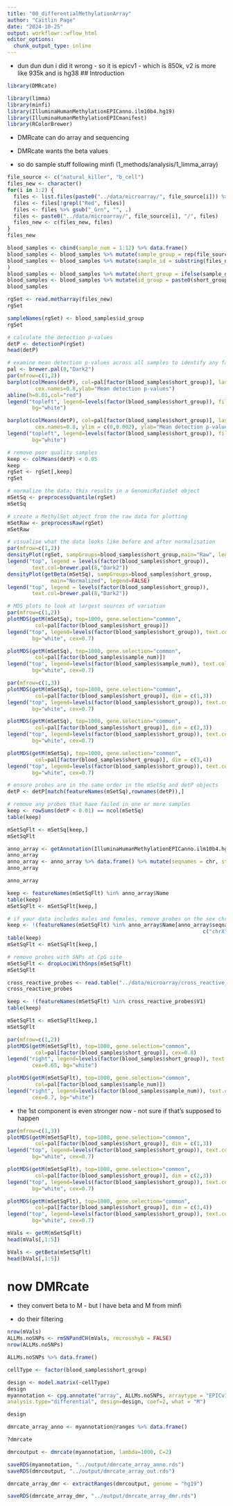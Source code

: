 ```yaml
---
title: "00_differentialMethylationArray"
author: "Caitlin Page"
date: "2024-10-25"
output: workflowr::wflow_html
editor_options:
  chunk_output_type: inline
---
```


* dun dun dun i did it wrong - so it is epicv1 - which is 850k, v2 is more like 935k and is hg38
## Introduction

```r
library(DMRcate)

library(limma)
library(minfi)
library(IlluminaHumanMethylationEPICanno.ilm10b4.hg19)
library(IlluminaHumanMethylationEPICmanifest)
library(RColorBrewer)
```

* DMRcate can do array and sequencing

* DMRcate wants the beta values
* so do sample stuff following minfi (1_methods/analysis/1_limma_array)
```r
file_source <- c("natural_killer", "b_cell")
files_new <- character()
for(i in 1:2) {
  files <- list.files(paste0("../data/microarray/", file_source[i])) %>% gsub(".idat.gz", "", .)
  files <- files[!grepl("Red", files)]
  files <- files %>% gsub("_Grn", "", .)
  files <- paste0("../data/microarray/", file_source[i], "/", files)
  files_new <- c(files_new, files)
}
files_new

blood_samples <- cbind(sample_num = 1:12) %>% data.frame()
blood_samples <- blood_samples %>% mutate(sample_group = rep(file_source, times = 6) %>% .[order(., decreasing = TRUE)])
blood_samples <- blood_samples %>% mutate(sample_id = substring(files_new, first = stringr::str_locate(files_new, "G")[,1])
)
blood_samples <- blood_samples %>% mutate(short_group = ifelse(sample_group == "natural_killer", "NK", "B"))
blood_samples <- blood_samples %>% mutate(id_group = paste0(short_group, "_", substring(sample_id, first = 1, last = stringr::str_locate(sample_id, "_")[,1] - 1)))
blood_samples

rgSet <- read.metharray(files_new)
rgSet
```

```r
sampleNames(rgSet) <- blood_samples$id_group
rgSet

# calculate the detection p-values
detP <- detectionP(rgSet)
head(detP)
```


```r
# examine mean detection p-values across all samples to identify any failed samples
pal <- brewer.pal(8,"Dark2")
par(mfrow=c(1,2))
barplot(colMeans(detP), col=pal[factor(blood_samples$short_group)], las=2,
         cex.names=0.8,ylab="Mean detection p-values")
abline(h=0.01,col="red")
legend("topleft", legend=levels(factor(blood_samples$short_group)), fill=pal,
        bg="white")

barplot(colMeans(detP), col=pal[factor(blood_samples$short_group)], las=2,
         cex.names=0.8, ylim = c(0,0.002), ylab="Mean detection p-values")
legend("topleft", legend=levels(factor(blood_samples$short_group)), fill=pal,
        bg="white")
```

```r
# remove poor quality samples
keep <- colMeans(detP) < 0.05
keep
rgSet <- rgSet[,keep]
rgSet
```

```r
# normalize the data; this results in a GenomicRatioSet object
mSetSq <- preprocessQuantile(rgSet)
mSetSq
```

```r
# create a MethylSet object from the raw data for plotting
mSetRaw <- preprocessRaw(rgSet)
mSetRaw
```

```r
# visualise what the data looks like before and after normalisation
par(mfrow=c(1,2))
densityPlot(rgSet, sampGroups=blood_samples$short_group,main="Raw", legend=FALSE)
legend("top", legend = levels(factor(blood_samples$short_group)),
        text.col=brewer.pal(8,"Dark2"))
densityPlot(getBeta(mSetSq), sampGroups=blood_samples$short_group,
              main="Normalized", legend=FALSE)
legend("top", legend = levels(factor(blood_samples$short_group)),
        text.col=brewer.pal(8,"Dark2"))
```

```r
# MDS plots to look at largest sources of variation
par(mfrow=c(1,2))
plotMDS(getM(mSetSq), top=1000, gene.selection="common",
         col=pal[factor(blood_samples$short_group)])
legend("top", legend=levels(factor(blood_samples$short_group)), text.col=pal,
        bg="white", cex=0.7)

plotMDS(getM(mSetSq), top=1000, gene.selection="common",
         col=pal[factor(blood_samples$sample_num)])
legend("top", legend=levels(factor(blood_samples$sample_num)), text.col=pal,
        bg="white", cex=0.7)
```

```r
par(mfrow=c(1,3))
plotMDS(getM(mSetSq), top=1000, gene.selection="common",
         col=pal[factor(blood_samples$short_group)], dim = c(1,3))
legend("top", legend=levels(factor(blood_samples$short_group)), text.col=pal,
        bg="white", cex=0.7)

plotMDS(getM(mSetSq), top=1000, gene.selection="common",
         col=pal[factor(blood_samples$short_group)], dim = c(2,3))
legend("top", legend=levels(factor(blood_samples$short_group)), text.col=pal,
        bg="white", cex=0.7)

plotMDS(getM(mSetSq), top=1000, gene.selection="common",
         col=pal[factor(blood_samples$short_group)], dim = c(3,4))
legend("top", legend=levels(factor(blood_samples$short_group)), text.col=pal,
        bg="white", cex=0.7)
```

```r
# ensure probes are in the same order in the mSetSq and detP objects
detP <- detP[match(featureNames(mSetSq),rownames(detP)),]

# remove any probes that have failed in one or more samples
keep <- rowSums(detP < 0.01) == ncol(mSetSq)
table(keep)
```

```r
mSetSqFlt <- mSetSq[keep,]
mSetSqFlt
```

```r
anno_array <- getAnnotation(IlluminaHumanMethylationEPICanno.ilm10b4.hg19)
anno_array
anno_array <- anno_array %>% data.frame() %>% mutate(seqnames = chr, start = pos, width = 1) %>% relocate(c(seqnames, start, width))
anno_array 
```

```r
anno_array
```


```r
keep <- featureNames(mSetSqFlt) %in% anno_array$Name
table(keep)
mSetSqFlt <- mSetSqFlt[keep,]
```


```r
# if your data includes males and females, remove probes on the sex chromosomes
keep <- !(featureNames(mSetSqFlt) %in% anno_array$Name[anno_array$seqnames %in%
                                                               c("chrX","chrY")])
table(keep)
mSetSqFlt <- mSetSqFlt[keep,]
```

```r
# remove probes with SNPs at CpG site
mSetSqFlt <- dropLociWithSnps(mSetSqFlt)
mSetSqFlt
```

```r
cross_reactive_probes <- read.table("../data/microarray/cross_reactive_probes_supp2.txt")
cross_reactive_probes

keep <- !(featureNames(mSetSqFlt) %in% cross_reactive_probes$V1)
table(keep)
```

```r
mSetSqFlt <- mSetSqFlt[keep,]
mSetSqFlt
```

```r
par(mfrow=c(1,2))
plotMDS(getM(mSetSqFlt), top=1000, gene.selection="common",
         col=pal[factor(blood_samples$short_group)], cex=0.8)
legend("right", legend=levels(factor(blood_samples$short_group)), text.col=pal,
        cex=0.65, bg="white")

plotMDS(getM(mSetSqFlt), top=1000, gene.selection="common",
         col=pal[factor(blood_samples$sample_num)])
legend("right", legend=levels(factor(blood_samples$sample_num)), text.col=pal,
        cex=0.7, bg="white")
```
- the 1st component is even stronger now - not sure if that's supposed to happen

```r
par(mfrow=c(1,3))
plotMDS(getM(mSetSqFlt), top=1000, gene.selection="common",
         col=pal[factor(blood_samples$short_group)], dim = c(1,3))
legend("top", legend=levels(factor(blood_samples$short_group)), text.col=pal,
        bg="white", cex=0.7)

plotMDS(getM(mSetSqFlt), top=1000, gene.selection="common",
         col=pal[factor(blood_samples$short_group)], dim = c(2,3))
legend("top", legend=levels(factor(blood_samples$short_group)), text.col=pal,
        bg="white", cex=0.7)

plotMDS(getM(mSetSqFlt), top=1000, gene.selection="common",
         col=pal[factor(blood_samples$short_group)], dim = c(3,4))
legend("top", legend=levels(factor(blood_samples$short_group)), text.col=pal,
        bg="white", cex=0.7)
```

```r
mVals <- getM(mSetSqFlt)
head(mVals[,1:5])
```

```r
bVals <- getBeta(mSetSqFlt)
head(bVals[,1:5])
```


# now DMRcate
* they convert beta to M - but I have beta and M from minfi

* do their filtering
```r
nrow(mVals)
ALLMs.noSNPs <- rmSNPandCH(mVals, rmcrosshyb = FALSE)
nrow(ALLMs.noSNPs)
```
```r
ALLMs.noSNPs %>% data.frame()
```

```r
cellType <- factor(blood_samples$short_group)

design <- model.matrix(~cellType)
design
myannotation <- cpg.annotate("array", ALLMs.noSNPs, arraytype = "EPICv1",
analysis.type="differential", design=design, coef=2, what = "M")
```
```r
design
```

```r
dmrcate_array_anno <- myannotation@ranges %>% data.frame()
```

```r
?dmrcate
```

```r
dmrcoutput <- dmrcate(myannotation, lambda=1000, C=2)
```

```r
saveRDS(myannotation, "../output/dmrcate_array_anno.rds")
saveRDS(dmrcoutput, "../output/dmrcate_array_out.rds")
```


```r
dmrcate_array_dmr <- extractRanges(dmrcoutput, genome = "hg19")
```


```r
saveRDS(dmrcate_array_dmr, "../output/dmrcate_array_dmr.rds")
```



